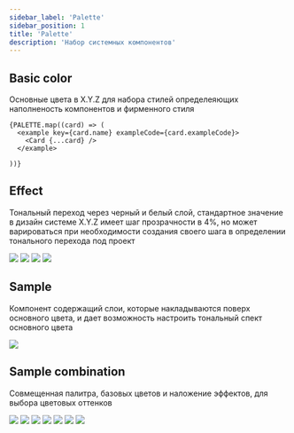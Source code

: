 ```yaml
---
sidebar_label: 'Palette'
sidebar_position: 1
title: 'Palette'
description: 'Набор системных компонентов'
---
```








<headermeta
 title='Palette'
 description='Раздел включает в себя набор системных компонентов, используемыхдля построения базовых компонентов дизайн-системы. Отношения между цветами и их свойствами для создания масштабируемой основы для цвета.'
  designer='Олег Астахов'
  developer='Кирилл Артуров'
  version='1.0'
  status='Work in progress'
  json='JSON'
  sass='SASS'
  bitbucketLink='https://google.com'
  figmaLink='https://google.com'
  jiraLink='https://google.com'
  headerImage={palletteImage}
/>

## Basic color

Основные цвета в X.Y.Z для набора стилей определеяющих наполненость компонентов и фирменного стиля

<docviewport codeBlock={CardSource}>
  <examples cols={2}>
    
    {PALETTE.map((card) => (
      <example key={card.name} exampleCode={card.exampleCode}>
        <Card {...card} />
      </example>
      
    ))}
  </examples>
</docviewport>

<divider />

## Effect

Тональный переход через черный и белый слой, cтандартное значение в дизайн системе X.Y.Z имеет шаг прозрачности в 4%, но может варироваться при необходимости создания своего шага в определении тонального перехода под проект

<docviewport>
  <examples cols={1}>
    <img src={effectWhite} />
    <img src={effectWhiteOverlay} />
    <img src={effectBlack} />
    <img src={effectBlackOverlay} />
  </examples>
</docviewport>

<divider />

## Sample

Компонент содержащий слои, которые накладываются поверх основного цвета, и дает возможность настроить тональный спект основного цвета

<docviewport>
  <img src={sampleCard} />
</docviewport>

<divider />

## Sample combination

Совмещенная палитра, базовых цветов и наложение эффектов, для выбора цветовых оттенков

<docviewport>
  <img src={comb1} style={{ marginBottom: '40px' }} />
  <img src={comb2} style={{ marginBottom: '40px' }} />
  <img src={comb3} style={{ marginBottom: '40px' }} />
  <img src={comb4} style={{ marginBottom: '40px' }} />
  <img src={comb5} style={{ marginBottom: '40px' }} />
  <img src={comb6} style={{ marginBottom: '40px' }} />
  <img src={comb7} />
</docviewport>

<divider marginTop={128} marginBottom={0} />

